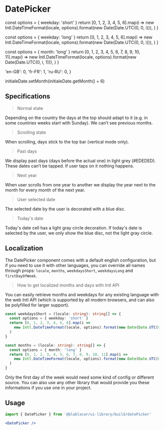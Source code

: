 

<Meta title="Widgets|DatePicker" />

# **DatePicker**

  const options = { weekday: 'short' }
  return [0, 1, 2, 3, 4, 5, 6].map(i =>
    new Intl.DateTimeFormat(locale, options).format(new Date(Date.UTC(0, 0, i))),
  )
}

  const options = { weekday: 'long' }
  return [0, 1, 2, 3, 4, 5, 6].map(i =>
    new Intl.DateTimeFormat(locale, options).format(new Date(Date.UTC(0, 0, i))),
  )
}

  const options = { month: 'long' }
  return [0, 1, 2, 3, 4, 5, 6, 7, 8, 9, 10, 11].map(i =>
    new Intl.DateTimeFormat(locale, options).format(new Date(Date.UTC(0, i, 1))),
  )
}

  'en-GB': 0,
  'fr-FR': 1,
  'ru-RU': 0,
}


initialeDate.setMonth(initialeDate.getMonth() + 6)

<Preview>
  <Story name="Default">
    <DatePicker
      initialDate={new Date()}
      name="datepicker"
      orientation={DatePickerOrientation.HORIZONTAL}
      locale="fr-FR"
      weekdaysShort={weekdaysShort('fr-FR')}
      weekdaysLong={weekdaysLong('fr-FR')}
      months={months('fr-FR')}
      firstDayOfWeek={firstDayOfWeek['fr-FR']}
      numberOfMonths="1"
      stickyPositionTop="0"
    />
  </Story>
  <Story name="example horizontal (2 months)">
    <DatePicker
      initialDate={new Date()}
      name="datepicker"
      orientation={DatePickerOrientation.HORIZONTAL}
      numberOfMonths={2}
    />
  </Story>
  <Story name="example vertical (6 months)">
    <DatePicker
      initialDate={new Date()}
      name="datepicker"
      orientation={DatePickerOrientation.VERTICAL}
      numberOfMonths={6}
    />
  </Story>
  <Story name="example vertical (12 months - selected date in 6 months)">
    <DatePicker
      initialDate={initialeDate}
      name="datepicker"
      orientation={DatePickerOrientation.VERTICAL}
      numberOfMonths={12}
    />
  </Story>
</Preview>

## Specifications


> Normal state

Depending on the country the days at the top should adapt to it (e.g. in some countries weeks start with Sunday).
We can’t see previous months.

> Scrolling state

When scrolling, days stick to the top bar (vertical mode only).

> Past days

We display past days (days before the actual one) in light grey (#EDEDED). These dates can’t be tapped. If user taps on it nothing happens.

> Next year

When user scrolls from one year to another we display the year next to the month for every month of the next year.

> User selected date

The selected date by the user is decorated with a blue disc.

> Today's date

Today's date cell has a light gray circle decoration.
If today's date is selected by the user, we only show the blue disc, not the light gray circle.

## Localization

The DatePicker component comes with a default english configuration, but if you need to use it with other languages, you can override all names through props: `locale`, `months`, `weekdaysShort`, `weekdaysLong` and `firstDayOfWeek`.

> How to get localized months and days with Intl API

You can easily retrieve months and weekdays for any existing language with the web Intl API (which is supported by all modern browsers, and can also be polyfilled for larger support).

```ts
const weekdaysShort = (locale: string): string[] => {
  const options = { weekday: 'short' }
  return [0, 1, 2, 3, 4, 5, 6].map(i =>
    new Intl.DateTimeFormat(locale, options).format(new Date(Date.UTC(0, 0, i))),
  )
}

const months = (locale: string): string[] => {
  const options = { month: 'long' }
  return [0, 1, 2, 3, 4, 5, 6, 7, 8, 9, 10, 11].map(i =>
    new Intl.DateTimeFormat(locale, options).format(new Date(Date.UTC(0, i, 1))),
  )
}
```

Only the first day of the week would need some kind of config or different source. You can also use any other library that would provide you these informations if you use one in your project.

## Usage

```jsx
import { DatePicker } from '@blablacar/ui-library/build/datePicker'

<DatePicker />
```

<Props of={DatePicker} />
